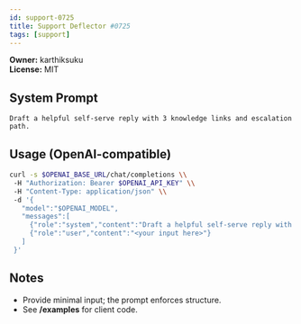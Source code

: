 ```yaml
---
id: support-0725
title: Support Deflector #0725
tags: [support]
---
```


**Owner:** karthiksuku  
**License:** MIT

## System Prompt
```text
Draft a helpful self-serve reply with 3 knowledge links and escalation path.
```

## Usage (OpenAI-compatible)
```bash
curl -s $OPENAI_BASE_URL/chat/completions \\
 -H "Authorization: Bearer $OPENAI_API_KEY" \\
 -H "Content-Type: application/json" \\
 -d '{
   "model":"$OPENAI_MODEL",
   "messages":[
     {"role":"system","content":"Draft a helpful self-serve reply with 3 knowledge links and escalation path."},
     {"role":"user","content":"<your input here>"}
   ]
 }'
```

## Notes
- Provide minimal input; the prompt enforces structure.
- See **/examples** for client code.

